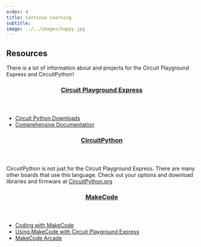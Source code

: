 ```yaml
---
order: 4
title: Continue Learning
subtitle:
image: ../../images/happy.jpg
---
```


<h2>Resources</h2>
There is a lot of information about and projects for the Circuit Playground Express
and CircuitPython!
<header>
  <h3>
    <a href="https://circuitpython.org" target="_blank" rel="noreferrer">
      Circuit Playground Express
    </a>
  </h3>
</header>
<article>
  <ul>
    <li>
      <a
        href="https://circuitpython.org/board/circuitplayground_express/"
        target="_blank"
        rel="noreferrer"
      >
        Circuit Python Downloads
      </a>
    </li>
    <li>
      <a
        href="https://circuitpython.readthedocs.io/projects/circuitplayground/en/latest/"
        target="_blank"
        rel="noreferrer"
      >
        Comprehensive Documentation
      </a>
    </li>
  </ul>
</article>
<header>
  <h3>
    <a href="https://circuitpython.org" target="_blank" rel="noreferrer">
      CircuitPython
    </a>
  </h3>
</header>
<section>
  CircuitPython is not just for the Circuit Playground Express. There are many
  other boards that use this language. Check out your options and download
  libraries and firmware at
  <a href="https://circuitpython.org">CircuitPython.org</a>
</section>
<header>
  <h3>
    <a href="https://makecode.adafruit.com/" target="_blank" rel="noreferrer">
      MakeCode
    </a>
  </h3>
</header>
<section>
  <ul>
    <li>
      <a
        href="https://makecode.adafruit.com/courses/maker/general/coding"
        target="_blank"
        rel="noreferrer"
      >
        Coding with MakeCode
      </a>
    </li>
    <li>
      <a
        href="https://learn.adafruit.com/using-circuit-playground-express-makecode-circuitpython-on-a-chromebook/using-makecode"
        target="_blank"
        rel="noreferrer"
      >
        Using MakeCode with Circuit Playground Express
      </a>
    </li>
    <li>
      <a href="https://arcade.makecode.com/" target="_blank" rel="noreferrer">
        MakeCode Arcade
      </a>
    </li>
  </ul>
</section>
